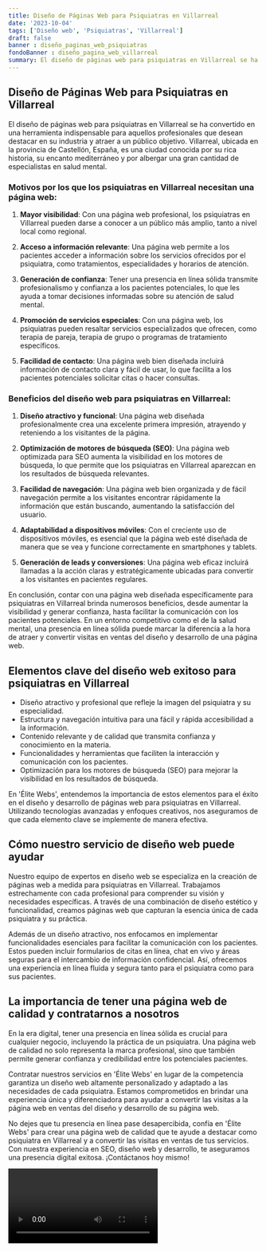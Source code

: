 ```yaml
---
title: Diseño de Páginas Web para Psiquiatras en Villarreal
date: '2023-10-04'
tags: ['Diseño web', 'Psiquiatras', 'Villarreal']
draft: false
banner : diseño_paginas_web_psiquiatras
fondoBanner : diseño_pagina_web_villarreal
summary: El diseño de páginas web para psiquiatras en Villarreal se ha convertido en una herramienta indispensable para aquellos profesionales que desean destacar en su industria y atraer a un público objetivo. Villarreal, ubicada en la provincia de Castellón, España, es una ciudad conocida por su rica historia, su encanto mediterráneo y por albergar una gran cantidad de especialistas en salud mental.
---
```


## Diseño de Páginas Web para Psiquiatras en Villarreal

El diseño de páginas web para psiquiatras en Villarreal se ha convertido en una herramienta indispensable para aquellos profesionales que desean destacar en su industria y atraer a un público objetivo. Villarreal, ubicada en la provincia de Castellón, España, es una ciudad conocida por su rica historia, su encanto mediterráneo y por albergar una gran cantidad de especialistas en salud mental.

### Motivos por los que los psiquiatras en Villarreal necesitan una página web:

1. **Mayor visibilidad**: Con una página web profesional, los psiquiatras en Villarreal pueden darse a conocer a un público más amplio, tanto a nivel local como regional.

2. **Acceso a información relevante**: Una página web permite a los pacientes acceder a información sobre los servicios ofrecidos por el psiquiatra, como tratamientos, especialidades y horarios de atención.

3. **Generación de confianza**: Tener una presencia en línea sólida transmite profesionalismo y confianza a los pacientes potenciales, lo que les ayuda a tomar decisiones informadas sobre su atención de salud mental.

4. **Promoción de servicios especiales**: Con una página web, los psiquiatras pueden resaltar servicios especializados que ofrecen, como terapia de pareja, terapia de grupo o programas de tratamiento específicos.

5. **Facilidad de contacto**: Una página web bien diseñada incluirá información de contacto clara y fácil de usar, lo que facilita a los pacientes potenciales solicitar citas o hacer consultas.

### Beneficios del diseño web para psiquiatras en Villarreal:

1. **Diseño atractivo y funcional**: Una página web diseñada profesionalmente crea una excelente primera impresión, atrayendo y reteniendo a los visitantes de la página.

2. **Optimización de motores de búsqueda (SEO)**: Una página web optimizada para SEO aumenta la visibilidad en los motores de búsqueda, lo que permite que los psiquiatras en Villarreal aparezcan en los resultados de búsqueda relevantes.

3. **Facilidad de navegación**: Una página web bien organizada y de fácil navegación permite a los visitantes encontrar rápidamente la información que están buscando, aumentando la satisfacción del usuario.

4. **Adaptabilidad a dispositivos móviles**: Con el creciente uso de dispositivos móviles, es esencial que la página web esté diseñada de manera que se vea y funcione correctamente en smartphones y tablets.

5. **Generación de leads y conversiones**: Una página web eficaz incluirá llamadas a la acción claras y estratégicamente ubicadas para convertir a los visitantes en pacientes regulares.

En conclusión, contar con una página web diseñada específicamente para psiquiatras en Villarreal brinda numerosos beneficios, desde aumentar la visibilidad y generar confianza, hasta facilitar la comunicación con los pacientes potenciales. En un entorno competitivo como el de la salud mental, una presencia en línea sólida puede marcar la diferencia a la hora de atraer y convertir visitas en ventas del diseño y desarrollo de una página web.

<GifSeo />

<Cta />

## Elementos clave del diseño web exitoso para psiquiatras en Villarreal

- Diseño atractivo y profesional que refleje la imagen del psiquiatra y su especialidad.
- Estructura y navegación intuitiva para una fácil y rápida accesibilidad a la información.
- Contenido relevante y de calidad que transmita confianza y conocimiento en la materia.
- Funcionalidades y herramientas que faciliten la interacción y comunicación con los pacientes.
- Optimización para los motores de búsqueda (SEO) para mejorar la visibilidad en los resultados de búsqueda.

En 'Élite Webs', entendemos la importancia de estos elementos para el éxito en el diseño y desarrollo de páginas web para psiquiatras en Villarreal. Utilizando tecnologías avanzadas y enfoques creativos, nos aseguramos de que cada elemento clave se implemente de manera efectiva.

## Cómo nuestro servicio de diseño web puede ayudar

Nuestro equipo de expertos en diseño web se especializa en la creación de páginas web a medida para psiquiatras en Villarreal. Trabajamos estrechamente con cada profesional para comprender su visión y necesidades específicas. A través de una combinación de diseño estético y funcionalidad, creamos páginas web que capturan la esencia única de cada psiquiatra y su práctica.

Además de un diseño atractivo, nos enfocamos en implementar funcionalidades esenciales para facilitar la comunicación con los pacientes. Estos pueden incluir formularios de citas en línea, chat en vivo y áreas seguras para el intercambio de información confidencial. Así, ofrecemos una experiencia en línea fluida y segura tanto para el psiquiatra como para sus pacientes.

## La importancia de tener una página web de calidad y contratarnos a nosotros

En la era digital, tener una presencia en línea sólida es crucial para cualquier negocio, incluyendo la práctica de un psiquiatra. Una página web de calidad no solo representa la marca profesional, sino que también permite generar confianza y credibilidad entre los potenciales pacientes.

Contratar nuestros servicios en 'Élite Webs' en lugar de la competencia garantiza un diseño web altamente personalizado y adaptado a las necesidades de cada psiquiatra. Estamos comprometidos en brindar una experiencia única y diferenciadora para ayudar a convertir las visitas a la página web en ventas del diseño y desarrollo de su página web.

No dejes que tu presencia en línea pase desapercibida, confía en 'Élite Webs' para crear una página web de calidad que te ayude a destacar como psiquiatra en Villarreal y a convertir las visitas en ventas de tus servicios. Con nuestra experiencia en SEO, diseño web y desarrollo, te aseguramos una presencia digital exitosa. ¡Contáctanos hoy mismo!

<Video />

<CtaBot job='Psiquiatras' city='Villarreal'/>

<Gmaps query='Villarreal+españa+maps' />